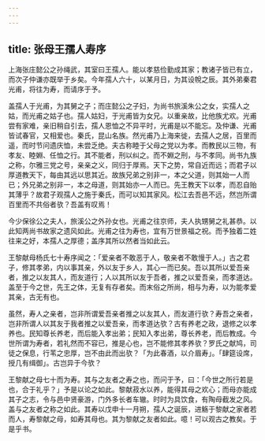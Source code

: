 ```yaml
---
---
---
```

title: 张母王孺人寿序
---



上海张庄懿公之孙绳武，其室曰王孺人。能以孝慈俭勤成其家；教诸子皆已有立，而次子仲谦亦既举于乡矣。今年孺人六十，以某月日，为其设帨之辰。其外弟秦君光甫，将往为寿，而请序于予。

盖孺人于光甫，为其舅之子；而庄懿公之子妇，为尚书旅溪朱公之女，实孺人之姑，而光甫之姑子也。孺人姑妇，于光甫皆为女兄。以重亲故，比他族尤欢。光甫尝有家难，亲旧稍自引去，孺人恩恤之不异平时，光甫是以不能忘。及仲谦、光甫皆试春官，又相爱也。秦氏，昆山名族。然光甫乃上海来徙，去孺人之居，百里而遥，而时节问遗庆恤，未尝乏绝。夫古称睦于父母之党以为孝。而教民以三物，有孝友、睦婣、任恤之行。其不能者，刑以纠之。而不婣之刑，与不孝同。尚书九族之称，尔雅三党之号，亲亲之义，同归于厚焉。天下之势，常自近而远；而君子以厚道教天下，每由其远以思其近。故族兄弟之别非一，本之父道，则其始一人而已；外兄弟之别非一，本之母道，则其始亦一人而已。先王教天下以孝，而忍自贻其薄乎？故君子观孺人之施于秦氏，而可以知其家风。松江去吾邑不远，然岂所谓百里而不共俗者欤？吾盖有叹焉！

今少保徐公之夫人，旅溪公之外孙女也。光甫之往京师，夫人执甥舅之礼甚恭。以此知两尚书故家之遗风如此。光甫之往为寿也，宜有万世景福之祝。而予独着二姓往来之好，本孺人之厚德；盖序其所以然者当如此云。

王黎献母杨氏七十寿序闻之：「爱亲者不敢恶于人，敬亲者不敢慢于人。」古之君子，修其孝弟，内以事其亲，外以友于乡人，其心一而已矣。吾以其所以爱吾亲者，推之以友其人，而友道行；人以其所以友于吾者，推之以爱吾亲，而孝道达。盖至于今之世，先王之体，无复有存者矣。而末俗之所尚，相与为寿，以为能孝爱其亲，古无有也。

虽然，寿人之亲者，岂非所谓爱吾亲者推之以友其人，而友道行欤？寿吾之亲者，岂非所谓人以其友于我者推之以爱吾亲，而孝道达欤？古有养老之政，退修之以孝养也。民知尊长养老，而后能入孝出弟；民知入孝出弟，尊长养老，而后教成。今世所谓为寿者，若礼然而不容已，推是心也，岂不能修其孝养欤？罗氏之献鸠，司徒之保息，行苇之忠厚，岂不由此而出欤？「为此春酒，以介眉寿」。「肆筵设席，授几有缉御」。古岂异于今欤？

王黎献之母七十而为寿。其与之友者之寿之也，而问于予，曰：「今世之所行若是也，合于礼乎？」予是以论之如此。黎献菽水以养，能得其母之欢心；而母亦能成其子之志，令与邑中贤豪游，门外多长者车辙。时时为具饮食，有陶母截发之风。盖与之友者之称之如此。其寿以戊申十一月朔，孺人之诞辰，进觞于黎献之家者若而人，寿黎献之母，如寿其母也。其为黎献之友者如此。噫！可以观古之教矣。于是乎书。